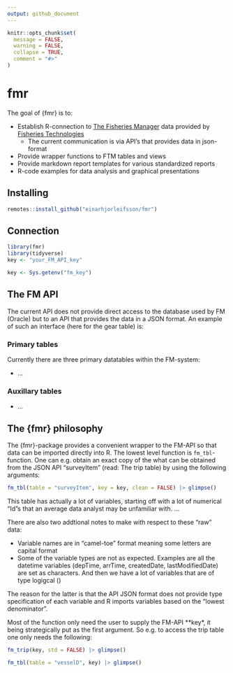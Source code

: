 ```yaml
---
output: github_document
---
```


<!-- README.md is generated from README.Rmd. Please edit that file -->

```r
knitr::opts_chunk$set(
  message = FALSE,
  warning = FALSE,
  collapse = TRUE,
  comment = "#>"
)
```

# fmr

<!-- badges: start -->
<!-- badges: end -->

The goal of {fmr} is to:

* Establish R-connection to [The Fisheries Manager](https://fimsehf.atlassian.net/wiki/spaces/FT/overview?homepageId=3175186440) data provided by [Fisheries Technologies](https://fishtech.is) 
  * The current communication is via API's that provides data in json-format
* Provide wrapper functions to FTM tables and views
* Provide markdown report templates for various standardized reports
* R-code examples for data analysis and graphical presentations

## Installing

```r
remotes::install_github("einarhjorleifsson/fmr")
```

## Connection

```r
library(fmr)
library(tidyverse)
key <- "your_FM_API_key"
```

```r
key <- Sys.getenv("fm_key")
```

## The FM API

The current API does not provide direct access to the database used by FM (Oracle) but to an API that provides the data in a JSON format. An example of such an interface (here for the gear table) is:


### Primary tables

Currently there are three primary datatables within the FM-system:

* ...

### Auxillary tables

* ...


## The {fmr} philosophy

The {fmr}-package provides a convenient wrapper to the FM-API so that data can be imported directly into R. The lowest level function is `fm_tbl`-function. One can e.g. obtain an exact copy of the what can be obtained from the JSON API "surveyItem" (read: The trip table) by using the following arguments:

```r
fm_tbl(table = "surveyItem", key = key, clean = FALSE) |> glimpse()
```

This table has actually a lot of variables, starting off with a lot of numerical "Id"s that an average data analyst may be unfamiliar with. ...

There are also two addtional notes to make with respect to these "raw" data:

* Variable names are in "camel-toe" format meaning some letters are capital format
* Some of the variable types are not as expected. Examples are all the datetime variables (depTime, arrTime, createdDate, lastModifiedDate) are set as characters. And then we have a lot of variables that are of type logigcal (<lgl>)

The reason for the latter is that the API JSON format does not provide type specification of each variable and R imports variables based on the "lowest denominator".




Most of the function only need the user to supply the FM-API **key*, it being strategically put as the first argument. So e.g. to access the trip table one only needs the following:

```r
fm_trip(key, std = FALSE) |> glimpse()
```



```r
fm_tbl(table = "vesselD", key) |> glimpse()
```



